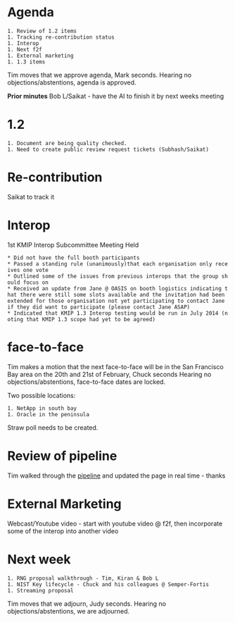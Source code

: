 = Agenda =

 1. Review of 1.2 items
 1. Tracking re-contribution status
 1. Interop
 1. Next f2f
 1. External marketing
 1. 1.3 items

Tim moves that we approve agenda, Mark seconds.
Hearing no objections/abstentions, agenda is approved.


'''Prior minutes'''
Bob L/Saikat - have the AI to finish it by next weeks meeting

= 1.2 =

 1. Document are being quality checked. 
 1. Need to create public review request tickets (Subhash/Saikat)

= Re-contribution =

Saikat to track it

= Interop =

1st KMIP Interop Subcommittee Meeting Held

 * Did not have the full booth participants
 * Passed a standing rule (unanimously)that each organisation only receives one vote
 * Outlined some of the issues from previous interops that the group should focus on
 * Received an update from Jane @ OASIS on booth logistics indicating that there were still some slots available and the invitation had been extended for those organisation not yet participating to contact Jane if they did want to participate (please contact Jane ASAP)
 * Indicated that KMIP 1.3 Interop testing would be run in July 2014 (noting that KMIP 1.3 scope had yet to be agreed)

= face-to-face =

Tim makes a motion that the next face-to-face will be in the San Francisco Bay area on the 20th and 21st of February, Chuck seconds
Hearing no objections/abstentions, face-to-face dates are locked.

Two possible locations:
 1. NetApp in south bay
 1. Oracle in the peninsula

Straw poll needs to be created.


= Review of pipeline =

Tim walked through the [[ProjectPipeline|pipeline]] and updated the page in real time - thanks


= External Marketing =

Webcast/Youtube video - start with youtube video @ f2f, then incorporate some of the interop into another video

= Next week =

 1. RNG proposal walkthrough - Tim, Kiran & Bob L
 1. NIST Key lifecycle - Chuck and his colleagues @ Semper-Fortis
 1. Streaming proposal

Tim moves that we adjourn, Judy seconds.
Hearing no objections/abstentions, we are adjourned.
